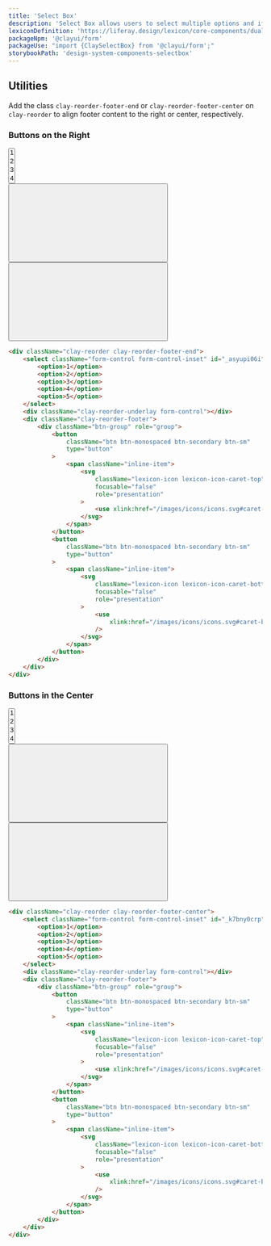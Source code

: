 ```yaml
---
title: 'Select Box'
description: 'Select Box allows users to select multiple options and if needed the ability to reorder selected options.'
lexiconDefinition: 'https://liferay.design/lexicon/core-components/dual-listbox/'
packageNpm: '@clayui/form'
packageUse: "import {ClaySelectBox} from '@clayui/form';"
storybookPath: 'design-system-components-selectbox'
---
```


## Utilities

<div className="clay-site-alert alert alert-info">
    Add the class <code>clay-reorder-footer-end</code> or <code>clay-reorder-footer-center</code> on <code>clay-reorder</code> to align footer content to the right or center, respectively.
</div>

### Buttons on the Right

<div className="sheet-example">
    <div className="clay-reorder clay-reorder-footer-end">
        <select className="form-control form-control-inset" id="_asyupi06i" multiple>
            <option>1</option>
            <option>2</option>
            <option>3</option>
            <option>4</option>
            <option>5</option>
        </select>
        <div className="clay-reorder-underlay form-control"></div>
        <div className="clay-reorder-footer">
            <div className="btn-group" role="group">
                <button className="btn btn-monospaced btn-secondary btn-sm" type="button">
                    <span className="inline-item">
                        <svg className="lexicon-icon lexicon-icon-caret-top" focusable="false" role="presentation">
                            <use xlink:href="/images/icons/icons.svg#caret-top" />
                        </svg>
                    </span>
                </button>
                <button className="btn btn-monospaced btn-secondary btn-sm" type="button">
                    <span className="inline-item">
                        <svg className="lexicon-icon lexicon-icon-caret-bottom" focusable="false" role="presentation">
                            <use xlink:href="/images/icons/icons.svg#caret-bottom" />
                        </svg>
                    </span>
                </button>
            </div>
        </div>
    </div>
</div>

```html
<div className="clay-reorder clay-reorder-footer-end">
	<select className="form-control form-control-inset" id="_asyupi06i" multiple>
		<option>1</option>
		<option>2</option>
		<option>3</option>
		<option>4</option>
		<option>5</option>
	</select>
	<div className="clay-reorder-underlay form-control"></div>
	<div className="clay-reorder-footer">
		<div className="btn-group" role="group">
			<button
				className="btn btn-monospaced btn-secondary btn-sm"
				type="button"
			>
				<span className="inline-item">
					<svg
						className="lexicon-icon lexicon-icon-caret-top"
						focusable="false"
						role="presentation"
					>
						<use xlink:href="/images/icons/icons.svg#caret-top" />
					</svg>
				</span>
			</button>
			<button
				className="btn btn-monospaced btn-secondary btn-sm"
				type="button"
			>
				<span className="inline-item">
					<svg
						className="lexicon-icon lexicon-icon-caret-bottom"
						focusable="false"
						role="presentation"
					>
						<use
							xlink:href="/images/icons/icons.svg#caret-bottom"
						/>
					</svg>
				</span>
			</button>
		</div>
	</div>
</div>
```

### Buttons in the Center

<div className="sheet-example">
    <div className="clay-reorder clay-reorder-footer-center">
        <select className="form-control form-control-inset" id="_k7bny0crp" multiple>
            <option>1</option>
            <option>2</option>
            <option>3</option>
            <option>4</option>
            <option>5</option>
        </select>
        <div className="clay-reorder-underlay form-control"></div>
        <div className="clay-reorder-footer">
            <div className="btn-group" role="group">
                <button
                    className="btn btn-monospaced btn-secondary btn-sm"
                    type="button"
                >
                    <span className="inline-item">
                        <svg
                            className="lexicon-icon lexicon-icon-caret-top"
                            focusable="false"
                            role="presentation"
                        >
                            <use xlink:href="/images/icons/icons.svg#caret-top" />
                        </svg>
                    </span>
                </button>
                <button
                    className="btn btn-monospaced btn-secondary btn-sm"
                    type="button"
                >
                    <span className="inline-item">
                        <svg
                            className="lexicon-icon lexicon-icon-caret-bottom"
                            focusable="false"
                            role="presentation"
                        >
                            <use
                                xlink:href="/images/icons/icons.svg#caret-bottom"
                            />
                        </svg>
                    </span>
                </button>
            </div>
        </div>
    </div>
</div>

```html
<div className="clay-reorder clay-reorder-footer-center">
	<select className="form-control form-control-inset" id="_k7bny0crp" multiple>
		<option>1</option>
		<option>2</option>
		<option>3</option>
		<option>4</option>
		<option>5</option>
	</select>
	<div className="clay-reorder-underlay form-control"></div>
	<div className="clay-reorder-footer">
		<div className="btn-group" role="group">
			<button
				className="btn btn-monospaced btn-secondary btn-sm"
				type="button"
			>
				<span className="inline-item">
					<svg
						className="lexicon-icon lexicon-icon-caret-top"
						focusable="false"
						role="presentation"
					>
						<use xlink:href="/images/icons/icons.svg#caret-top" />
					</svg>
				</span>
			</button>
			<button
				className="btn btn-monospaced btn-secondary btn-sm"
				type="button"
			>
				<span className="inline-item">
					<svg
						className="lexicon-icon lexicon-icon-caret-bottom"
						focusable="false"
						role="presentation"
					>
						<use
							xlink:href="/images/icons/icons.svg#caret-bottom"
						/>
					</svg>
				</span>
			</button>
		</div>
	</div>
</div>
```
